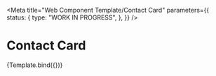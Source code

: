 <!-- @license CC0-1.0 -->



<Meta
  title="Web Component Template/Contact Card"
  parameters={{
    status: {
      type: "WORK IN PROGRESS",
    },
  }}
/>

# Contact Card

<Canvas>
  <Story name="Contact Card">{Template.bind({})}</Story>
</Canvas>
